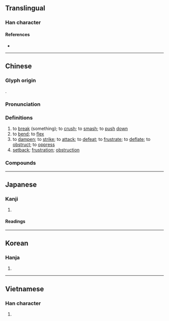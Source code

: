{{character info/new}}
==Translingual==

===Han character===
{{Han char|rn=64|rad=手|as=07|sn=10|four=58014|canj=QOOG|ids=⿰扌坐}}

====References====
* {{Han ref|kx=0431.220|dkj=12087|dj=0780.290|hdz=31885.030|uh=632B|ud=25387|bh=AEC0|bd=44736}}

----

==Chinese==
{{zh-forms}}

===Glyph origin===
{{Han etym}}
{{Han compound|手|坐|ls=psc|c1=s|c2=p|alt1=扌}}.

===Pronunciation===
{{zh-pron
|m=cuò
|c=co3
|mn=chhò
|mc=y
|oc=y
|cat=v,n
}}

===Definitions===
{{zh-hanzi}}

# to [[break]] (something); to [[crush]]; to [[smash]]; to [[push]] [[down]]
# to [[bend]]; to [[flex]]
# to [[dampen]]; to [[strike]]; to [[attack]]; to [[defeat]]; to [[frustrate]]; to [[deflate]]; to [[obstruct]]; to [[oppress]]
# [[setback]]; [[frustration]]; [[obstruction]]

===Compounds===
{{zh-der|下挫|力挫|受挫|失挫|愈挫愈奮|抑揚頓挫|折挫|挫傷|挫刀|挫動|挫折|挫敗|挫辱|挫過|挫骨揚灰|挫魚|掙挫|摧挫|敗挫|沉鬱頓挫|百折不挫|眼挫|禁挫|腦挫傷|重挫|頓挫|頓挫抑揚}}

----

==Japanese==

===Kanji===
{{ja-kanji|grade=|rs=手07}}

# {{defn|lang=ja|sort=手07}}

====Readings====
{{ja-readings
|goon=さ
|kanon=さ
|kanyoon=ざ
|kun=くじ-く, くじ-ける
}}

----

==Korean==

===Hanja===
{{ko-hanja|hangeul=좌|eumhun=|rv=jwa|mr=chwa|y=cwa}}

# {{defn|lang=ko|sort=手07}}

----

==Vietnamese==

===Han character===
{{vi-readings|rs=手07|hanviet=[[doạ]], [[doá]], [[toả]]}}

# {{defn|lang=vi|sort=手07}}